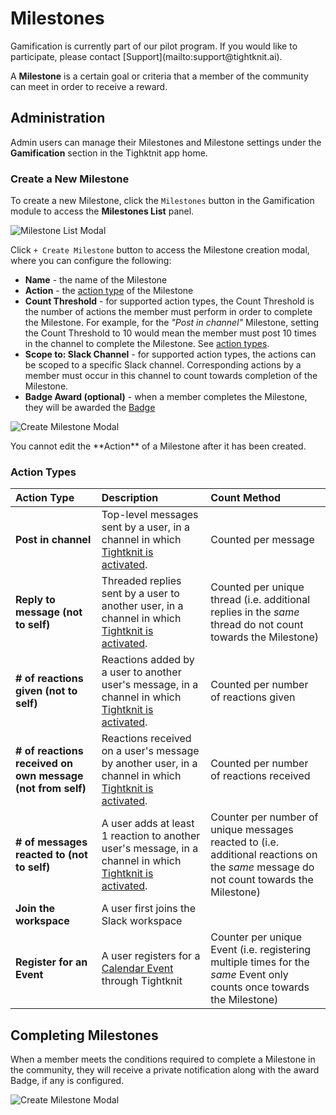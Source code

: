 
# Milestones

<Callout emoji="✈️">
  Gamification is currently part of our pilot program. If you would like to
  participate, please contact [Support](mailto:support@tightknit.ai).
</Callout>

A **Milestone** is a certain goal or criteria that a member of the community can meet in order to receive a reward.

## Administration

Admin users can manage their Milestones and Milestone settings under the **Gamification** section in the Tighktnit app home.

### Create a New Milestone

To create a new Milestone, click the `Milestones` button in the Gamification module to access the **Milestones List** panel.

![Milestone List Modal](/gamification/milestones/milestones-list-modal.png)

Click `+ Create Milestone` button to access the Milestone creation modal, where you can configure the following:

- **Name** - the name of the Milestone
- **Action** - the [action type](#action-types) of the Milestone
- **Count Threshold** - for supported action types, the Count Threshold is the number of actions the member must perform in order to complete the Milestone. For example, for the _"Post in channel"_ Milestone, setting the Count Threshold to 10 would mean the member must post 10 times in the channel to complete the Milestone. See [action types](#action-types).
- **Scope to: Slack Channel** - for supported action types, the actions can be scoped to a specific Slack channel. Corresponding actions by a member must occur in this channel to count towards completion of the Milestone.
- **Badge Award (optional)** - when a member completes the Milestone, they will be awarded the [Badge](/gamification/badges)

![Create Milestone Modal](/gamification/milestones/create-milestone-modal.png)

<Callout type="warning">
  You cannot edit the **Action** of a Milestone after it has been created.
</Callout>

### Action Types

| **Action Type**                                            | **Description**                                                                                                                                  | **Count Method**                                                                                                                      |
| :--------------------------------------------------------- | :----------------------------------------------------------------------------------------------------------------------------------------------- | :------------------------------------------------------------------------------------------------------------------------------------ |
| **Post in channel**                                        | Top-level messages sent by a user, in a channel in which [Tightknit is activated](/channels-and-feeds/activate-channel).                         | Counted per message                                                                                                                   |
| **Reply to message (not to self)**                         | Threaded replies sent by a user to another user, in a channel in which [Tightknit is activated](/channels-and-feeds/activate-channel).           | Counted per unique thread (i.e. additional replies in the _same_ thread do not count towards the Milestone)                           |
| **# of reactions given (not to self)**                     | Reactions added by a user to another user's message, in a channel in which [Tightknit is activated](/channels-and-feeds/activate-channel).       | Counted per number of reactions given                                                                                                 |
| **# of reactions received on own message (not from self)** | Reactions received on a user's message by another user, in a channel in which [Tightknit is activated](/channels-and-feeds/activate-channel).    | Counted per number of reactions received                                                                                              |
| **# of messages reacted to (not to self)**                 | A user adds at least 1 reaction to another user's message, in a channel in which [Tightknit is activated](/channels-and-feeds/activate-channel). | Counter per number of unique messages reacted to (i.e. additional reactions on the _same_ message do not count towards the Milestone) |
| **Join the workspace**                                     | A user first joins the Slack workspace                                                                                                           |                                                                                                                                       |
| **Register for an Event**                                  | A user registers for a [Calendar Event](/events/getting-started) through Tightknit                                                               | Counter per unique Event (i.e. registering multiple times for the _same_ Event only counts once towards the Milestone)                |

## Completing Milestones

When a member meets the conditions required to complete a Milestone in the community, they will receive a private notification along with the award Badge, if any is configured.

![Create Milestone Modal](/gamification/milestones/milestone-achieved-msg.png)
